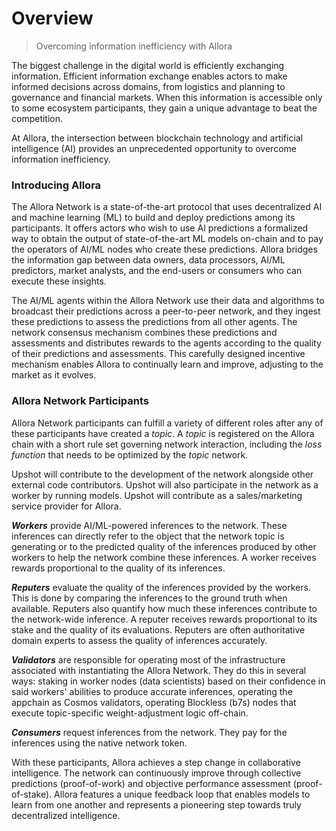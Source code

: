 # Overview

> Overcoming information inefficiency with Allora

The biggest challenge in the digital world is efficiently exchanging information. Efficient information exchange enables actors to make informed decisions across domains, from logistics and planning to governance and financial markets. When this information is accessible only to some ecosystem participants, they gain a unique advantage to beat the competition.

At Allora, the intersection between blockchain technology and artificial intelligence (AI) provides an unprecedented opportunity to overcome information inefficiency. 

### Introducing Allora

The Allora Network is a state-of-the-art protocol that uses decentralized AI and machine learning (ML) to build and deploy predictions among its participants. It offers actors who wish to use AI predictions a formalized way to obtain the output of state-of-the-art ML models on-chain and to pay the operators of AI/ML nodes who create these predictions. Allora bridges the information gap between data owners, data processors, AI/ML predictors, market analysts, and the end-users or consumers who can execute these insights.

The AI/ML agents within the Allora Network use their data and algorithms to broadcast their predictions across a peer-to-peer network, and they ingest these predictions to assess the predictions from all other agents. The network consensus mechanism combines these predictions and assessments and distributes rewards to the agents according to the quality of their predictions and assessments. This carefully designed incentive mechanism enables Allora to continually learn and improve, adjusting to the market as it evolves.

### Allora Network Participants

Allora Network participants can fulfill a variety of different roles after any of these participants have created a _topic_. A _topic_ is registered on the Allora chain with a short rule set governing network interaction, including the _loss function_ that needs to be optimized by the _topic_ network.

Upshot will contribute to the development of the network alongside other external code contributors. Upshot will also participate in the network as a worker by running models. Upshot will contribute as a sales/marketing service provider for Allora.

**_Workers_** provide AI/ML-powered inferences to the network. These inferences can directly refer to the object that the network topic is generating or to the predicted quality of the inferences produced by other workers to help the network combine these inferences. A worker receives rewards proportional to the quality of its inferences.

**_Reputers_** evaluate the quality of the inferences provided by the workers. This is done by comparing the inferences to the ground truth when available. Reputers also quantify how much these inferences contribute to the network-wide inference. A reputer receives rewards proportional to its stake and the quality of its evaluations. Reputers are often authoritative domain experts to assess the quality of inferences accurately. 

**_Validators_** are responsible for operating most of the infrastructure associated with instantiating the Allora Network. They do this in several ways: staking in worker nodes (data scientists) based on their confidence in said workers' abilities to produce accurate inferences, operating the appchain as Cosmos validators, operating Blockless (b7s) nodes that execute topic-specific weight-adjustment logic off-chain.

**_Consumers_** request inferences from the network. They pay for the inferences using the native network token.

With these participants, Allora achieves a step change in collaborative intelligence. The network can continuously improve through collective predictions (proof-of-work) and objective performance assessment (proof-of-stake). Allora features a unique feedback loop that enables models to learn from one another and represents a pioneering step towards truly decentralized intelligence.
